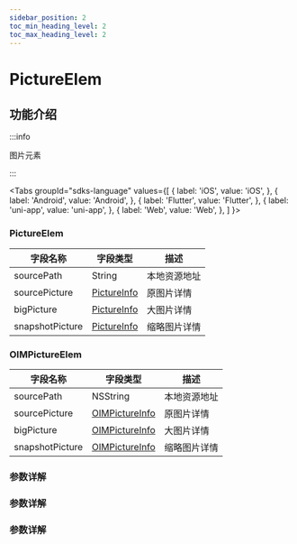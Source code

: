 ```yaml
---
sidebar_position: 2
toc_min_heading_level: 2
toc_max_heading_level: 2
---
```


# PictureElem

## 功能介绍

:::info

图片元素

:::

<Tabs
groupId="sdks-language"
values={[
{ label: 'iOS', value: 'iOS', },
{ label: 'Android', value: 'Android', },
{ label: 'Flutter', value: 'Flutter', },
{ label: 'uni-app', value: 'uni-app', },
{ label: 'Web', value: 'Web', },
]
}>

<TabItem value="Flutter">

### PictureElem

| 字段名称        | 字段类型                                                  | 描述         |
| --------------- | --------------------------------------------------------- | ------------ |
| sourcePath      | String                                                  | 本地资源地址 |
| sourcePicture   | [PictureInfo](docs/sdks/Class/Message/PictureInfo.mdx) | 原图片详情   |
| bigPicture      | [PictureInfo](docs/sdks/Class/Message/PictureInfo.mdx) | 大图片详情   |
| snapshotPicture | [PictureInfo](docs/sdks/Class/Message/PictureInfo.mdx) | 缩略图片详情 |


</TabItem>

<TabItem value="iOS">

### OIMPictureElem

| 字段名称        | 字段类型                                                  | 描述         |
| --------------- | --------------------------------------------------------- | ------------ |
| sourcePath      | NSString                                                  | 本地资源地址 |
| sourcePicture   | [OIMPictureInfo](docs/sdks/Class/Message/PictureInfo.mdx) | 原图片详情   |
| bigPicture      | [OIMPictureInfo](docs/sdks/Class/Message/PictureInfo.mdx) | 大图片详情   |
| snapshotPicture | [OIMPictureInfo](docs/sdks/Class/Message/PictureInfo.mdx) | 缩略图片详情 |

</TabItem>

<TabItem value="Android">

### 参数详解

</TabItem>

<TabItem value="Web">

### 参数详解

</TabItem>

<TabItem value="uni-app">

### 参数详解

</TabItem>

</Tabs>
